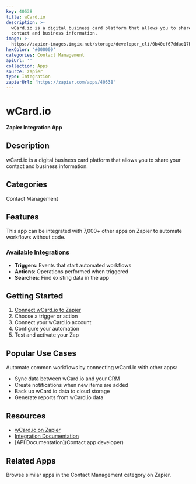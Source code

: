 ```yaml
---
key: 40538
title: wCard.io
description: >-
  wCard.io is a digital business card platform that allows you to share your
  contact and business information.
image: >-
  https://zapier-images.imgix.net/storage/developer_cli/0b40ef67ddac17bc664ded900c4aa5b9.png?auto=format%2Ccompress&ixlib=python-3.0.0&q=50
hexColor: '#000000'
categories: Contact Management
apiUrl: ''
collection: Apps
source: zapier
type: Integration
zapierUrl: 'https://zapier.com/apps/40538'
---
```

# wCard.io

**Zapier Integration App**

## Description

wCard.io is a digital business card platform that allows you to share your contact and business information.

## Categories

Contact Management

## Features

This app can be integrated with 7,000+ other apps on Zapier to automate workflows without code.

### Available Integrations

- **Triggers**: Events that start automated workflows
- **Actions**: Operations performed when triggered
- **Searches**: Find existing data in the app

## Getting Started

1. [Connect wCard.io to Zapier](https://zapier.com/apps/40538)
2. Choose a trigger or action
3. Connect your wCard.io account
4. Configure your automation
5. Test and activate your Zap

## Popular Use Cases

Automate common workflows by connecting wCard.io with other apps:

- Sync data between wCard.io and your CRM
- Create notifications when new items are added
- Back up wCard.io data to cloud storage
- Generate reports from wCard.io data

## Resources

- [wCard.io on Zapier](https://zapier.com/apps/40538)
- [Integration Documentation](https://zapier.com/apps/40538/integrations)
- [API Documentation](Contact app developer)

## Related Apps

Browse similar apps in the Contact Management category on Zapier.
